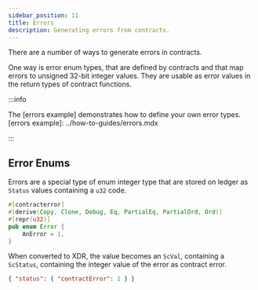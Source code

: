 ```yaml
---
sidebar_position: 11
title: Errors
description: Generating errors from contracts.
---
```


There are a number of ways to generate errors in contracts.

One way is error enum types, that are defined by contracts and that map errors
to unsigned 32-bit integer values. They are usable as error values in the return
types of contract functions.

:::info

The [errors example] demonstrates how to define your own error types.
[errors example]: ../how-to-guides/errors.mdx

:::

## Error Enums

Errors are a special type of enum integer type that are stored on ledger as
`Status` values containing a `u32` code.

```rust
#[contracterror]
#[derive(Copy, Clone, Debug, Eq, PartialEq, PartialOrd, Ord)]
#[repr(u32)]
pub enum Error {
    AnError = 1,
}
```

When converted to XDR, the value becomes an `ScVal`, containing a `ScStatus`,
containing the integer value of the error as contract error.

```json
{ "status": { "contractError": 1 } }
```

